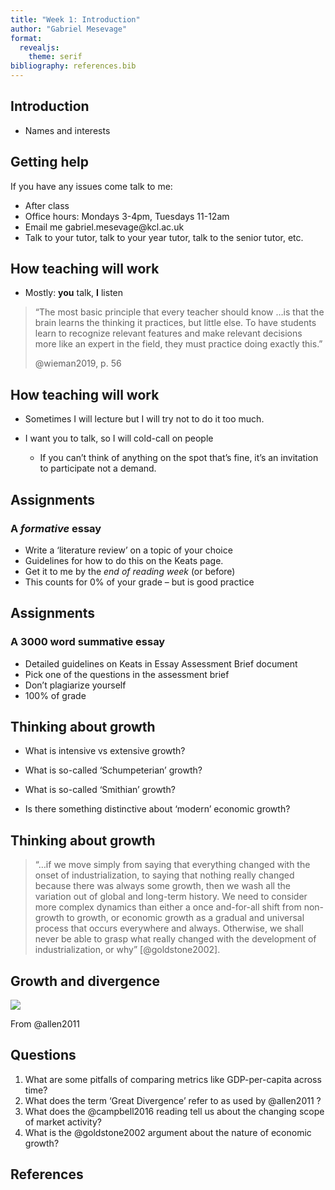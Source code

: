 ```yaml
---
title: "Week 1: Introduction"
author: "Gabriel Mesevage"
format: 
  revealjs:
    theme: serif
bibliography: references.bib
---
```


## Introduction

-   Names and interests

## Getting help

If you have any issues come talk to me:

-   After class
-   Office hours: Mondays 3-4pm, Tuesdays 11-12am
-   Email me gabriel.mesevage\@kcl.ac.uk
-   Talk to your tutor, talk to your year tutor, talk to the senior tutor, etc.

## How teaching will work

-   Mostly: **you** talk, **I** listen

> "The most basic principle that every teacher should know ...is that the brain learns the thinking it practices, but little else. To have students learn to recognize relevant features and make relevant decisions more like an expert in the field, they must practice doing exactly this."
>
> @wieman2019, p. 56

## How teaching will work

-   Sometimes I will lecture but I will try not to do it too much.

-   I want you to talk, so I will cold-call on people

    -   If you can't think of anything on the spot that's fine, it's an invitation to participate not a demand.

## Assignments

### A *formative* essay

-   Write a 'literature review' on a topic of your choice
-   Guidelines for how to do this on the Keats page.
-   Get it to me by the *end of reading week* (or before)
-   This counts for 0% of your grade -- but is good practice

## Assignments

### A 3000 word **summative** essay

-   Detailed guidelines on Keats in Essay Assessment Brief document
-   Pick one of the questions in the assessment brief
-   Don't plagiarize yourself
-   100% of grade

## Thinking about growth

::: incremental

-   What is intensive vs extensive growth?

-   What is so-called 'Schumpeterian' growth?

-   What is so-called 'Smithian' growth?

-   Is there something distinctive about 'modern' economic growth?

:::

## Thinking about growth

> "...if we move simply from saying that everything changed with the onset of industrialization, to saying that nothing really changed because there was always some growth, then we wash all the variation out of global and long-term history. We need to consider more complex dynamics than either a once and-for-all shift from non-growth to growth, or economic growth as a gradual and universal process that occurs everywhere and always. Otherwise, we shall never be able to grasp what really changed with the development of industrialization, or why" [@goldstone2002].

## Growth and divergence

![](images/clipboard-2878989777.png)

From @allen2011

## Questions

::: incremental
1.  What are some pitfalls of comparing metrics like GDP-per-capita across time?
2.  What does the term 'Great Divergence' refer to as used by @allen2011 ?
3.  What does the @campbell2016 reading tell us about the changing scope of market activity?
4.  What is the @goldstone2002 argument about the nature of economic growth?
:::

## References
